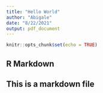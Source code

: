 ```yaml
---
title: "Hello World"
author: "Abigale"
date: "8/22/2021"
output: pdf_document
---
```


```r
knitr::opts_chunk$set(echo = TRUE)
```

## R Markdown

## This is a markdown file


